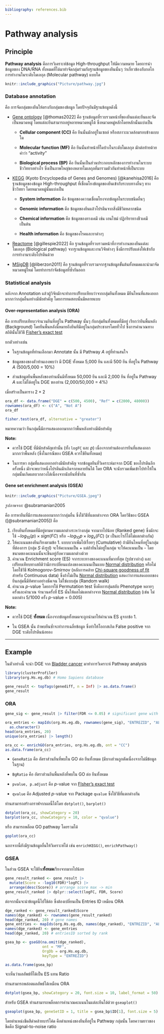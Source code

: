 ```yaml
---
bibliography: references.bib
---
```


# Pathway analysis

## Principle

**Pathway analysis** คือการวิเคราะห์ข้อมูล High-throughput ให้มีความหมาย โดยการนำข้อมูลของ DNA/RNA ทั้งหมดที่ได้มาทำจัดกลุ่มร่วมกับฐานข้อมูลของยีนนั้นๆ ว่าเกี่ยวข้องกับกลไกการทำงานในระดับโมเลกุล (Molecular pathway) แบบใด

```r
knitr::include_graphics("Picture/pathway.jpg")
```

### Database annotation

คือ การจัดกลุ่มของยีนให้ตรงกับกลุ่มของข้อมูล โดยปัจจุบันมีฐานข้อมูลดังนี้

-   [Gene ontology](https://geneontology.org/) [@thomas2022] คือ ฐานข้อมูลที่รวบรวมหน้าที่ของยีนแต่ละยีนและจัดเป็นหมวดหมู่ โดยแต่ละยีนสามารถอยู่หลายหมวดหมู่ได้ ซึ่งหมวดหมู่หลักโดยหลักนั้นแบ่งเป็น

    -   **Cellular component (CC)** คือ ยีนนั้นมักอยู่ในเซลล์ หรือสภาวะแวดล้อมรอบข้างแบบใด

    -   **Molecular function (MF)** คือ ยีนนั้นทำหน้าที่ใดบ้างในระดับโมเลกุล มักต่อท้ายด้วยคำว่า "activity"

    -   **Biological process (BP)** คือ ยีนนั้นเป็นส่วนประกอบหลักของการทำงานในระบบชีววิทยาอย่างไร ซึ่งเป็นภาพใหญ่ของหลายโมเลกุลที่มารวมตัวกันทำหน้าที่เป็นระบบ

-   [KEGG](https://www.genome.jp/kegg/) (Kyoto Encyclopedia of Genes and Genomes) [@kanehisa2016] คือ ฐานข้อมูลของข้อมูล High-throughput ที่เชื่อมโยงข้อมูลของยีนเข้ากับระบบทางอื่นๆ ทางชีววิทยา โดยหมวดหมู่นั้นแบ่งเป็น

    -   **System information** คือ ข้อมูลของความเชื่อมโยงจากข้อมูลในระบบชนิดอื่นๆ

    -   **Genomic information** คือ ข้อมูลของยีนแล้วโปรตีนจากสิ่งมีชีวิตหลากชนิด

    -   **Chemical information** คือ ข้อมูลของทางเคมี เช่น เอนไซม์ ปฏิกริยาทางชีวเคมี เป็นต้น

    -   **Health information** คือ ข้อมูลของโรคและยาต่างๆ

-   [Reactome](https://reactome.org/) [@gillespie2022] คือ ฐานข้อมูลที่รวบรวมหน้าที่การทำงานของยีนแต่ละโมเลกุล (Biological pathway) จากฐานข้อมูลและงานวิจัยต่างๆ ซึ่งมีการปรับแต่งให้เข้ากับการทำงานระดับโปรตีนด้วย

-   [MSigDB](https://www.gsea-msigdb.org/gsea/msigdb) [@liberzon2011] คือ ฐานข้อมูลที่รวบรวมจากฐานข้อมูลขั้นต้นทั้งหมดและนำมาจัดหมวดหมู่ใหม่ โดยทำการกำจัดข้อมูลที่ซ้ำกันออก

### Statistical analysis

หลังจาก Annotation แล้วผู้วิจัยมักจะทำการเปรียบเทียบว่าจากกลุ่มยีนทั้งหมด มียีนไหนที่แสดงออกมากกว่ากลุ่มอื่นอย่างมีนัยสำคัญ โดยการทดสอบนั้นมีหลายแบบ

#### Over-representation analysis (ORA)

คือ การเปรียบเทียบวจำนวนยีนที่อยู่ใน Pathway นั้นๆ กับกลุ่มยีนทั้งหมดที่มีอยู่ เรียกว่ายีนพื้นหลัง (Background) โดยยีนพื้นหลังนี้หมายถึงยีนทีมีอยู่ในกลุ่มประชากรโดยทั่วไป ซึ่งการคำนวณทางสถิตินั้นใช้วิธี [Fisher's exact test](#fisher)

ยกตัวอย่างเช่น

-   ในฐานข้อมูลที่ท่านเลือกมา Annotate นั้น มี Pathway $A$ อยู่ที่ท่านสนใจ

-   ข้อมูลของของตัวท่านเองพบว่า มี DGE ทั้งหมด 5,000 ยีน และมี 500 ยีน ที่อยู่ใน Pathway $A$ (500/5,000 = 10%)

-   ส่วนข้อมูลยีนพื้นหลังของท่านนั้นมีทั้งหมด 50,000 ยีน และมี 2,000 ยีน ที่อยู่ใน Pathway $A$ และไม่ได้อยู่ใน DGE ของท่าน (2,000/50,000 = 4%)

เมื่อสร้างเป็นตาราง $2 \times 2$

```r
ora_df <- data.frame("DGE" = c(500, 4500), "Ref" = c(2000, 48000))
rownames(ora_df) <- c("A", "Not A")
ora_df
```

```r
fisher.test(ora_df, alternative = "greater")
```

หมายความว่า ยีนกลุ่มนี้มีการแสดงออกมากกว่าพื้นหลังอย่างมีนัยสำคัญ

**Note:**

-   ควรใช้ DGE ที่มีนัยสำคัญเท่านั้น (ทั้ง `logFC` และ $p$) เนื่องจากท่านต้องการยีนที่แสดงออกมากกว่าพื้นหลัง (ซึ่งในกรณีของ GSEA ควรใช้ยีนทั้งหมด)

-   ในการหา กลุ่มที่แสดงออกอย่างมีนัยสำคัญ จากข้อมูลยีนที่วิเคราะห์มาจาก DGE ของโปรตีนอีกครั้งหนึ่ง มักจะพบว่าหนึ่งโปรตีนมักเกิดจากหลายยีนได้ โดย ORA จะนับรวมเพิ่มเข้าไปทำให้ในกลุ่มนั้นเกิดผลบวกลวงได้เนื่องจากนับยีนที่ซ้ำกัน

#### Gene set enrichment analysis (GSEA)

```r
knitr::include_graphics("Picture/GSEA.jpeg")
```

*รูปภาพจาก:* @subramanian2005

คือ การหายีนที่มีการแสดงออกมากกว่ากลุ่มอื่น ซึ่งใช้วิธีที่แตกต่างจาก ORA โดยวิธีของ GSEA ([@subramanian2005]) คือ

1.  เรียงยีนทั้งหมดที่มีอยู่ตามความแตกต่างระหว่างกลุ่ม จากมากไปน้อย (Ranked gene) ซึ่งมักจะใช้ $-log_{10}(p) \times sign(FC)$ หรือ $-log_{10}p \times log_{x}(FC)$ ($x$ เป็นอะไรก็ได้ไม่แตกต่างกัน)
2.  ให้คะแนนของยีนเรียงตามข้อ 1. แบบบวกเพิ่มไปเรื่อยๆ (Cumulative) ถ้ามียีนไหนที่อยู่ในกลุ่มที่ต้องการ (กลุ่ม $S$ ดังรูป) จะให้คะแนนเป็น + แต่ถ้ายีนไม่อยู่ในกลุ่ม จะให้คะแนนเป็น - โดยขนาดของคะแนนนั้นจะขึ้นอยู่กับความแตกต่างด้วย
3.  คำนวณ Enrichment score (ES) จากระยะทางของคะแนนที่มากที่สุด (รูปขวาล่าง) และเปรียบเทียบทางสถิติว่ามีการเปลี่ยนแปลงของคะแนนเป็นแบบ [Normal distribution](#norm-dist) หรือไม่ โดยใช้วิธี Kolmogorov-Smirnov (หลักการคล้าย [Chi-square goodness of fit](#chisq-f) สำหรับ Continuous data) ซึ่งถ้าไม่เป็น [Normal distribution](#norm-dist) แสดงว่าการแสดงออกของยีนกลุ่มนี้มีทิศทางอย่างชัดเจน ไม่ใช่แบบสุ่ม (Random walk)
4.  คำนวณ $p$-value โดยการใช้ Permutation test ซึ่งคือการสุ่มสลับ Phenotype หลายๆ ครั้งและคำนวณ จำนวนครั้งที่ ES นั้นให้ผลไม่แตกต่างจาก [Normal distribution](#norm-dist) (เช่น ไม่แตกต่าง 5/1000 ครั้ง $p$-value = 0.005)

**Note:**

-   ควรใช้ DGE **ทั้งหมด** เนื่องจากข้อมูลทั้งหมดจะถูกนำมาให้คำนวณ ES ดูจากข้อ 1.

-   ใน GSEA นั้น ถ้าพบยีนซ้ำจะทำการเฉลี่ยข้อมูล ซึ่งทำให้โอกาสเกิด False positive จาก DGE ระดับโปรตีนน้อยลง

------------------------------------------------------------------------

## Example

ในตัวอย่างนี้ จะนำ DGE จาก [Bladder cancer](#edgeR-ex) มาทำการวิเคราะห์ Pathway analysis

```r
library(clusterProfiler)
library(org.Hs.eg.db) # Homo Sapiens database
```

```r
gene_result <- topTags(genediff, n = Inf) |> as.data.frame()
gene_result
```

### ORA

```r
gene_sig <- gene_result |> filter(FDR <= 0.05) # significant gene with FDR <= 0.01

ora_entries <- mapIds(org.Hs.eg.db, rownames(gene_sig), "ENTREZID", "ALIAS") |> na.omit() |> 
  as.character()
head(ora_entries, 20)
unique(ora_entries) |> length()
```

```r
ora_cc <- enrichGO(ora_entries, org.Hs.eg.db, ont = "CC")
as.data.frame(ora_cc)
```

-   `GeneRatio` คือ อัตราส่วนยีนที่พบใน GO ต่อ ยีนทั้งหมด (มีบางส่วนถูกตัดเนื่องจากไม่มีข้อมูลในฐาน)

-   `BgRatio` คือ อัตราส่วนยีนพื้นหลังที่พบใน GO ต่อ ยีนทั้งหมด

-   `pvalue, p.adjust` คือ $p$-value จาก [FIsher's exact test](#fisher)

-   `qvalue` คือ Adjusted $p$-value จาก Package `qvalue` ซึ่งใช้วิธีที่แตกต่างกัน

ท่านสามารถสร้างกราฟจากผลนี้ได้โดย `dotplot()`, `barplot()`

```r
dotplot(ora_cc, showCategory = 20)
barplot(ora_cc, showCategory = 10, color = "qvalue")
```

หรือ สามารถพล็อต GO pathway โดยรวมได้

```r
goplot(ora_cc)
```

นอกจากนี้ยังมีฐานข้อมูลอื่นให้วิเคราะห์ได้ เช่น `enrichKEGG()`, `enrichPathway()`

### GSEA

ในส่วน GSEA จะใช้ยีน**ทั้งหมด**เรียงจากมากไปน้อย

```r
gene_result_ranked <- gene_result |> 
  mutate(Score = -log10(FDR)*logFC) |> 
  arrange(desc(Score)) # arrange score max -> min
gene_result_ranked |> dplyr::select(logFC, FDR, Score)
```

ต่อจากนั้นจะนำข้อมูลนี้ไปใช้ต่อ ซึ่งต้องเปลี่ยนเป็น Entries ID เหมือน ORA

```r
dge_ranked <- gene_result_ranked$Score
names(dge_ranked) <- rownames(gene_result_ranked)
head(dge_ranked, 20) # gene names
gene_entries <- mapIds(org.Hs.eg.db, names(dge_ranked), "ENTREZID", "ALIAS") 
names(dge_ranked) <- gene_entries
head(dge_ranked, 20) # entriesID sorted by rank
```

```r
gsea_bp <- gseGO(na.omit(dge_ranked), 
                 ont = "MF", 
                 OrgDb = org.Hs.eg.db, 
                 keyType = "ENTREZID")

as.data.frame(gsea_bp)
```

จะเห็นว่าผลลัพธ์ที่ได้เป็น ES แทน Ratio

ท่านสามารถพล๋อตผลลัพธ์ได้เหมือน ORA

```r
dotplot(gsea_bp, showCategory = 20, font.size = 10, label_format = 50)
```

สำหรับ GSEA ท่านสามารถพล็อตการคำนวณคะแนนในแต่ละยีนได้ด้วย `gseaplot()`

```r
gseaplot(gsea_bp, geneSetID = 1, title = gsea_bp$ID[1], font.size = 5)
```

โดยตำแหน่งขีดสีดำคล้ายบาร์โค้ด คือตำแหน่งของยีนที่อยู่ใน Pathway กลุ่มนั้น โดยความยาวของขีดคือ Signal-to-noise ratio
